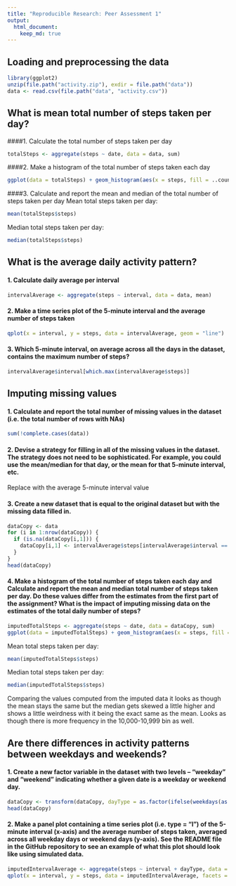 ```yaml
---
title: "Reproducible Research: Peer Assessment 1"
output: 
  html_document:
    keep_md: true
---
```



## Loading and preprocessing the data
```r
library(ggplot2)
unzip(file.path("activity.zip"), exdir = file.path("data"))
data <- read.csv(file.path("data", "activity.csv"))
```


## What is mean total number of steps taken per day?
####1. Calculate the total number of steps taken per day
```r
totalSteps <- aggregate(steps ~ date, data = data, sum)
```

####2. Make a histogram of the total number of steps taken each day
```r
ggplot(data = totalSteps) + geom_histogram(aes(x = steps, fill = ..count..), binwidth = 1000)
```

####3. Calculate and report the mean and median of the total number of steps taken per day
Mean total steps taken per day:
```r
mean(totalSteps$steps)
```

Median total steps taken per day:
```r
median(totalSteps$steps)
```

## What is the average daily activity pattern?
#### 1. Calculate daily average per interval
```r
intervalAverage <- aggregate(steps ~ interval, data = data, mean)
```

#### 2. Make a time series plot of the 5-minute interval and the average number of steps taken
```r
qplot(x = interval, y = steps, data = intervalAverage, geom = "line") 
```

#### 3. Which 5-minute interval, on average across all the days in the dataset, contains the maximum number of steps?
```r
intervalAverage$interval[which.max(intervalAverage$steps)]
```


## Imputing missing values
#### 1. Calculate and report the total number of missing values in the dataset (i.e. the total number of rows with NAs)
```r
sum(!complete.cases(data))
```

#### 2. Devise a strategy for filling in all of the missing values in the dataset. The strategy does not need to be sophisticated. For example, you could use the mean/median for that day, or the mean for that 5-minute interval, etc.
Replace with the average 5-minute interval value

#### 3. Create a new dataset that is equal to the original dataset but with the missing data filled in.
```r
dataCopy <- data
for (i in 1:nrow(dataCopy)) {
  if (is.na(dataCopy[i,1])) {
    dataCopy[i,1] <- intervalAverage$steps[intervalAverage$interval == dataCopy[i,3]]
  }
}
head(dataCopy)
```

#### 4. Make a histogram of the total number of steps taken each day and Calculate and report the mean and median total number of steps taken per day. Do these values differ from the estimates from the first part of the assignment? What is the impact of imputing missing data on the estimates of the total daily number of steps?
```r
imputedTotalSteps <- aggregate(steps ~ date, data = dataCopy, sum)
ggplot(data = imputedTotalSteps) + geom_histogram(aes(x = steps, fill = ..count..), binwidth = 1000)
```
Mean total steps taken per day:
```r
mean(imputedTotalSteps$steps)
```

Median total steps taken per day:
```r
median(imputedTotalSteps$steps)
```

Comparing the values computed from the imputed data it looks as though the mean stays the same but the median gets skewed a little higher and shows a little weirdness with it being the exact same as the mean. Looks as though there is more frequency in the 10,000-10,999 bin as well.

## Are there differences in activity patterns between weekdays and weekends?
#### 1. Create a new factor variable in the dataset with two levels – “weekday” and “weekend” indicating whether a given date is a weekday or weekend day.
```r
dataCopy <- transform(dataCopy, dayType = as.factor(ifelse(weekdays(as.Date(dataCopy$date)) %in% c("Saturday","Sunday"), "Weekend", "Weekday")))
head(dataCopy)
```

#### 2. Make a panel plot containing a time series plot (i.e. type = "l") of the 5-minute interval (x-axis) and the average number of steps taken, averaged across all weekday days or weekend days (y-axis). See the README file in the GitHub repository to see an example of what this plot should look like using simulated data.
```r
imputedIntervalAverage <- aggregate(steps ~ interval + dayType, data = dataCopy, mean)
qplot(x = interval, y = steps, data = imputedIntervalAverage, facets = dayType ~ ., geom = "line")

```
